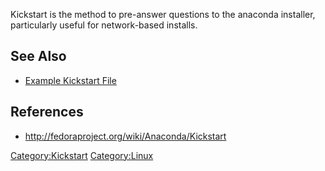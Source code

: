 Kickstart is the method to pre-answer questions to the anaconda installer, particularly useful for network-based installs.

== See Also ==
* [[Example Kickstart File]]

== References ==
* [http://fedoraproject.org/wiki/Anaconda/Kickstart http://fedoraproject.org/wiki/Anaconda/Kickstart]

[[Category:Kickstart]][[Category:Linux]]